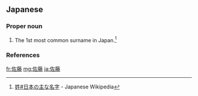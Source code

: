 ==Japanese==
{{wikipedia|lang=ja}}
{{ja-kanjitab|さ|とう|yomi=o}}

===Proper noun===
{{ja-pos|さとう|proper}}

# {{surname|lang=ja|sort=さとう}} The 1st most common surname in Japan.<ref>[[w:ja:姓#日本の主な名字|姓#日本の主な名字]] - Japanese Wikipedia</ref>

===References===
<references />

[[fr:佐藤]]
[[mg:佐藤]]
[[ja:佐藤]]